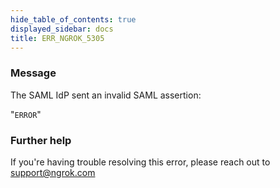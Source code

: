 ```yaml
---
hide_table_of_contents: true
displayed_sidebar: docs
title: ERR_NGROK_5305
---
```


### Message

The SAML IdP sent an invalid SAML assertion:

"`ERROR`"

<ErrorDetails />

### Further help

If you're having trouble resolving this error, please reach out to [support@ngrok.com](mailto:support@ngrok.com?subject=Help%20with%20ERR_NGROK_5305)
